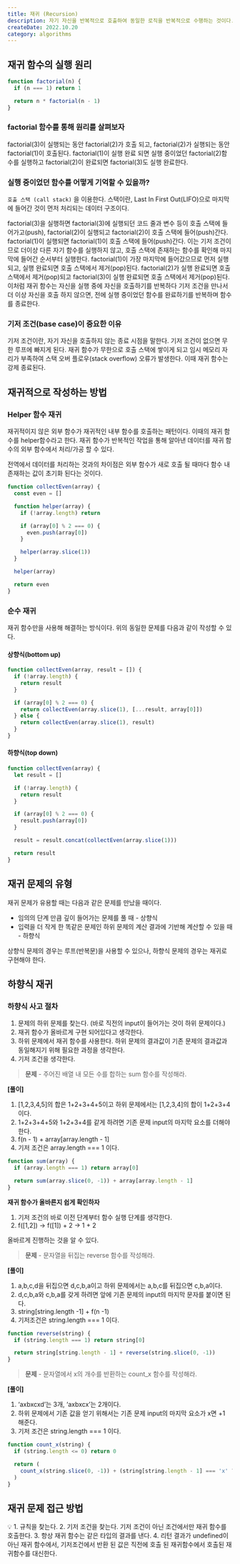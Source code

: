 ```yaml
---
title: 재귀 (Recursion)
description: 자기 자신을 반복적으로 호출하여 동일한 로직을 반복적으로 수행하는 것이다. 무한 실행이 되지 않도록 함수 호출을 멈추는 기저 조건을 설정하는 것이 중요하다.
createDate: 2022.10.20
category: algorithms
---
```


## 재귀 함수의 실행 원리

```jsx
function factorial(n) {
  if (n === 1) return 1

  return n * factorial(n - 1)
}
```

### **factorial 함수를 통해 원리를 살펴보자**

factorial(3)이 실행되는 동안 factorial(2)가 호출 되고, factorial(2)가 실행되는 동안 factorial(1)이 호출된다. factorial(1)이 실행 완료 되면 실행 중이었던 factorial(2)함수를 실행하고 factorial(2)이 완료되면 factorial(3)도 실행 완료한다.

### **실행 중이었던 함수를 어떻게 기억할 수 있을까?**

`호출 스택 (call stack)` 을 이용한다. 스택이란, Last In First Out(LIFO)으로 마지막에 들어간 것이 먼저 처리되는 데이터 구조이다.

factorial(3)을 실행하면 factorial(3)에 실행되던 코드 줄과 변수 등이 호출 스택에 들어가고(push), factorial(2)이 실행되고 factorial(2)이 호출 스택에 들어(push)간다. factorial(1)이 실행되면 factorial(1)이 호출 스택에 들어(push)간다. 이는 기저 조건이므로 더이상 다른 자기 함수를 실행하지 않고, 호출 스택에 존재하는 함수를 확인해 마지막에 들어간 순서부터 실행한다. factorial(1)이 가장 마지막에 들어갔으므로 먼저 실행되고, 실행 완료되면 호출 스택에서 제거(pop)된다. factorial(2)가 실행 완료되면 호출 스택에서 제거(pop)되고 factorial(3)이 실행 완료되면 호출 스택에서 제거(pop)된다.
이처럼 재귀 함수는 자신을 실행 중에 자신을 호출하기를 반복하다 기저 조건을 만나서 더 이상 자신을 호출 하지 않으면, 전에 실행 중이었던 함수를 완료하기를 반복하며 함수를 종료한다.

### **기저 조건(base case)이 중요한 이유**

기저 조건이란, 자기 자신을 호출하지 않는 종료 시점을 말한다. 기저 조건이 없으면 무한 루프에 빠지게 된다. 재귀 함수가 무한으로 호출 스택에 쌓이게 되고 임시 메모리 자리가 부족하여 스택 오버 플로우(stack overflow) 오류가 발생한다. 이때 재귀 함수는 강제 종료된다.

## 재귀적으로 작성하는 방법

### Helper 함수 재귀

재귀적이지 않은 외부 함수가 재귀적인 내부 함수를 호출하는 패턴이다. 이때의 재귀 함수를 helper함수라고 한다. 재귀 함수가 반복적인 작업을 통해 알아낸 데이터를 재귀 함수의 외부 함수에서 처리/가공 할 수 있다.

전역에서 데이터를 처리하는 것과의 차이점은 외부 함수가 새로 호출 될 때마다 함수 내 존재하는 값이 초기화 된다는 것이다.

```jsx
function collectEven(array) {
  const even = []

  function helper(array) {
    if (!array.length) return

    if (array[0] % 2 === 0) {
      even.push(array[0])
    }

    helper(array.slice(1))
  }

  helper(array)

  return even
}
```

### 순수 재귀

재귀 함수만을 사용해 해결하는 방식이다. 위의 동일한 문제를 다음과 같이 작성할 수 있다.

#### 상향식(bottom up)

```jsx
function collectEven(array, result = []) {
  if (!array.length) {
    return result
  }

  if (array[0] % 2 === 0) {
    return collectEven(array.slice(1), [...result, array[0]])
  } else {
    return collectEven(array.slice(1), result)
  }
}
```

#### 하향식(top down)

```jsx
function collectEven(array) {
  let result = []

  if (!array.length) {
    return result
  }

  if (array[0] % 2 === 0) {
    result.push(array[0])
  }

  result = result.concat(collectEven(array.slice(1)))

  return result
}
```

## 재귀 문제의 유형

재귀 문제가 유용할 때는 다음과 같은 문제를 만났을 때이다.

- 임의의 단계 만큼 깊이 들어가는 문제를 풀 때 - 상향식
- 입력을 더 작게 한 똑같은 문제인 하위 문제의 계산 결과에 기반해 계산할 수 있을 때 - 하향식

상향식 문제의 경우는 루프(반복문)을 사용할 수 있으나, 하향식 문제의 경우는 재귀로 구현해야 한다.

## 하향식 재귀

### 하향식 사고 절차

1. 문제의 하위 문제를 찾는다. (바로 직전의 input이 들어가는 것이 하위 문제이다.)
2. 재귀 함수가 올바르게 구현 되어있다고 생각한다.
3. 하위 문제에서 재귀 함수를 사용한다.
   하위 문제의 결과값이 기존 문제의 결과값과 동일해지기 위해 필요한 과정을 생각한다.
4. 기저 조건을 생각한다.

> **문제** - 주어진 배열 내 모든 수를 합하는 sum 함수를 작성해라.

**[풀이]**

1. [1,2,3,4,5]의 합은 1+2+3+4+5이고 하위 문제에서는 [1,2,3,4]의 합이 1+2+3+4이다.
2. 1+2+3+4+5와 1+2+3+4를 같게 하려면 기존 문제 input의 마지막 요소를 더해야 한다.
3. f(n - 1) + array[array.length - 1]
4. 기저 조건은 array.length === 1 이다.

```jsx
function sum(array) {
  if (array.length === 1) return array[0]

  return sum(array.slice(0, -1)) + array[array.length - 1]
}
```

**재귀 함수가 올바른지 쉽게 확인하자**

1. 기저 조건의 바로 이전 단계부터 함수 실행 단계를 생각한다.
2. f([1,2]) → f([1]) + 2 → 1 + 2

올바르게 진행하는 것을 알 수 있다.

> **문제** - 문자열을 뒤집는 reverse 함수를 작성해라.

**[풀이]**

1. a,b,c,d을 뒤집으면 d,c,b,a이고 하위 문제에서는 a,b,c를 뒤집으면 c,b,a이다.
2. d,c,b,a와 c,b,a를 갖게 하려면 앞에 기존 문제의 input의 마지막 문자를 붙이면 된다.
3. string[string.length -1] + f(n -1)
4. 기저조건은 string.length === 1 이다.

```jsx
function reverse(string) {
  if (string.length === 1) return string[0]

  return string[string.length - 1] + reverse(string.slice(0, -1))
}
```

> **문제** - 문자열에서 x의 개수를 반환하는 count_x 함수를 작성해라.

**[풀이]**

1. ‘axbxcxd’는 3개, ‘axbxcx’는 2개이다.
2. 하위 문제에서 기존 값을 얻기 위해서는 기존 문제 input의 마지막 요소가 x면 +1 해준다.
3. 기저 조건은 string.length === 1 이다.

```jsx
function count_x(string) {
  if (string.length <= 0) return 0

  return (
    count_x(string.slice(0, -1)) + (string[string.length - 1] === 'x' ? 1 : 0)
  )
}
```

## 재귀 문제 접근 방법

<aside>
💡 1. 규칙을 찾는다.  
2. 기저 조건을 찾는다.  
    기저 조건이 아닌 조건에서만 재귀 함수를 호출한다.  
3. 항상 재귀 함수는 같은 타입의 결과를 낸다.  
4. 리턴 결과가 undefined이 아닌 재귀 함수에서, 기저조건에서 반환 된 값은 직전에 호출 된 재귀함수에서 호출된 재귀함수를 대신한다.

</aside>
